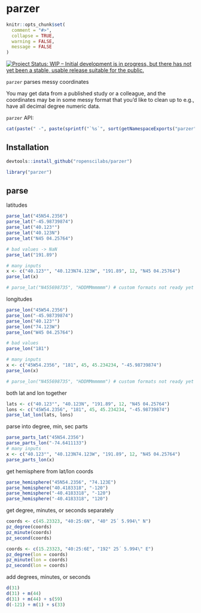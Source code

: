 parzer
======

```r
knitr::opts_chunk$set(
  comment = "#>",
  collapse = TRUE,
  warning = FALSE,
  message = FALSE
)
```

[![Project Status: WIP – Initial development is in progress, but there has not yet been a stable, usable release suitable for the public.](https://www.repostatus.org/badges/latest/wip.svg)](https://www.repostatus.org/#wip)

`parzer` parses messy coordinates

You may get data from a published study or a colleague, and the coordinates
may be in some messy format that you'd like to clean up to e.g., have 
all decimal degree numeric data.

`parzer` API:

```r
cat(paste(" -", paste(sprintf("`%s`", sort(getNamespaceExports("parzer"))), collapse = "\n - ")))
```


## Installation

```r
devtools::install_github("ropenscilabs/parzer")
```

```r
library("parzer")
```

## parse

latitudes

```r
parse_lat("45N54.2356")
parse_lat("-45.98739874")
parse_lat("40.123°")
parse_lat("40.123N")
parse_lat("N45 04.25764")

# bad values -> NaN
parse_lat("191.89")

# many inputs
x <- c("40.123°", "40.123N74.123W", "191.89", 12, "N45 04.25764")
parse_lat(x)

# parse_lat("N455698735", "HDDMMmmmmm") # custom formats not ready yet
```

longitudes

```r
parse_lon("45W54.2356")
parse_lon("-45.98739874")
parse_lon("40.123°")
parse_lon("74.123W")
parse_lon("W45 04.25764")

# bad values
parse_lon("181")

# many inputs
x <- c("45W54.2356", "181", 45, 45.234234, "-45.98739874")
parse_lon(x)

# parse_lon("N455698735", "HDDMMmmmmm") # custom formats not ready yet
```

both lat and lon together

```r
lats <- c("40.123°", "40.123N", "191.89", 12, "N45 04.25764")
lons <- c("45W54.2356", "181", 45, 45.234234, "-45.98739874")
parse_lat_lon(lats, lons)
```

parse into degree, min, sec parts

```r
parse_parts_lat("45N54.2356")
parse_parts_lon("-74.6411133")
# many inputs
x <- c("40.123°", "40.123N74.123W", "191.89", 12, "N45 04.25764")
parse_parts_lon(x)
```

get hemisphere from lat/lon coords

```r
parse_hemisphere("45N54.2356", "74.123E")
parse_hemisphere("40.4183318", "-120")
parse_hemisphere("-40.4183318", "-120")
parse_hemisphere("-40.4183318", "120")
```

get degree, minutes, or seconds separately

```r
coords <- c(45.23323, "40:25:6N", "40° 25´ 5.994\" N")
pz_degree(coords)
pz_minute(coords)
pz_second(coords)

coords <- c(15.23323, "40:25:6E", "192° 25´ 5.994\" E")
pz_degree(lon = coords)
pz_minute(lon = coords)
pz_second(lon = coords)
```

add degrees, minutes, or seconds

```r
d(31)
d(31) + m(44)
d(31) + m(44) + s(59)
d(-121) + m(1) + s(33)
```
